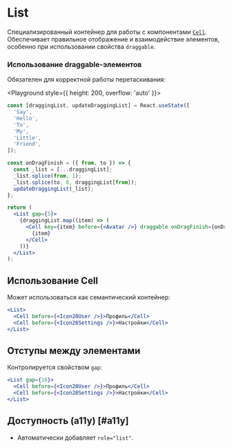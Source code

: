 <Overview>

# List

Специализированный контейнер для работы с компонентами [`Cell`](/components/cell).
Обеспечивает правильное отображение и взаимодействие элементов, особенно при использовании свойства `draggable`.

</Overview>

### Использование draggable-элементов

Обязателен для корректной работы перетаскивания:

<Playground style={{ height: 200, overflow: 'auto' }}>

```jsx
const [draggingList, updateDraggingList] = React.useState([
  'Say',
  'Hello',
  'To',
  'My',
  'Little',
  'Friend',
]);

const onDragFinish = ({ from, to }) => {
  const _list = [...draggingList];
  _list.splice(from, 1);
  _list.splice(to, 0, draggingList[from]);
  updateDraggingList(_list);
};

return (
  <List gap={5}>
    {draggingList.map((item) => (
      <Cell key={item} before={<Avatar />} draggable onDragFinish={onDragFinish}>
        {item}
      </Cell>
    ))}
  </List>
);
```

</Playground>

## Использование Cell

Может использоваться как семантический контейнер:

```jsx
<List>
  <Cell before={<Icon28User />}>Профиль</Cell>
  <Cell before={<Icon28Settings />}>Настройки</Cell>
</List>
```

## Отступы между элементами

Контролируется свойством `gap`:

```jsx
<List gap={16}>
  <Cell before={<Icon28User />}>Профиль</Cell>
  <Cell before={<Icon28Settings />}>Настройки</Cell>
</List>
```

## Доступность (a11y) [#a11y]

- Автоматически добавляет `role="list"`.
